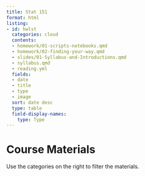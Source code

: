 ```yaml
---
title: Stat 151
format: html
listing:
- id: hwlst
  categories: cloud
  contents:
  - homework/01-scripts-notebooks.qmd
  - homework/02-finding-your-way.qmd
  - slides/01-Syllabus-and-Introductions.qmd
  - syllabus.qmd
  - reading.yml
  fields:
  - date
  - title
  - type
  - image
  sort: date desc
  type: table
  field-display-names:
    type: Type
---
```


# Course Materials
Use the categories on the right to filter the materials.

::: {#hwlst}
:::
